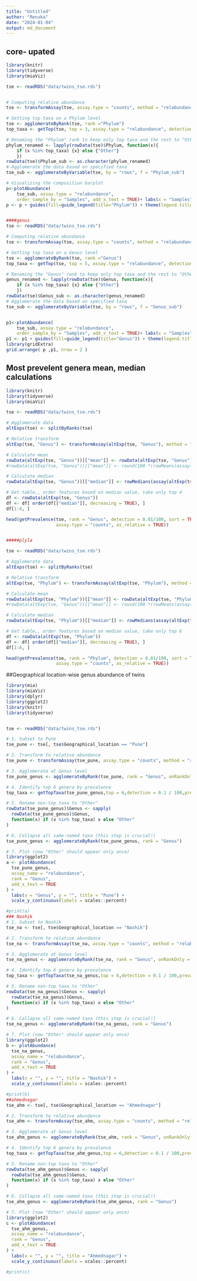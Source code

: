 ```yaml
---
title: "Untitled"
author: "Renuka"
date: "2024-01-04"
output: md_document
---
```


## core- upated 

```r
library(knitr)
library(tidyverse)
library(miaViz)

tse <- readRDS("data/twins_tse.rds")


# Computing relative abundance
tse <- transformAssay(tse, assay.type = "counts", method = "relabundance")

# Getting top taxa on a Phylum level
tse <- agglomerateByRank(tse, rank ="Phylum")
top_taxa <- getTop(tse, top = 3, assay.type = "relabundance", detection= 0.1, prevalence = 0.2)

# Renaming the "Phylum" rank to keep only top taxa and the rest to "Other"
phylum_renamed <- lapply(rowData(tse)$Phylum, function(x){
    if (x %in% top_taxa) {x} else {"Other"}
    })
rowData(tse)$Phylum_sub <- as.character(phylum_renamed)
# Agglomerate the data based on specified taxa
tse_sub <- agglomerateByVariable(tse, by = "rows", f = "Phylum_sub")

# Visualizing the composition barplot
p<-plotAbundance(
    tse_sub, assay.type = "relabundance",
    order_sample_by = "Samples", add_x_text = TRUE)+ labs(x = "Samples", y = "Relative abundance (%)", title = "A.Core phyla") + theme(title =element_text(size=15, face='bold'), axis.title = element_text(size = 12), axis.text = element_text(size = 13)) 
p <- p + guides(fill=guide_legend(title="Phylum")) + theme(legend.title = element_text(size = 16),legend.text = element_text(size = 14)) + theme(legend.key.size = unit(0.3, "cm"))


####genus
tse <- readRDS("data/twins_tse.rds")

# Computing relative abundance
tse <- transformAssay(tse, assay.type = "counts", method = "relabundance")

# Getting top taxa on a Genus level
tse <- agglomerateByRank(tse, rank ="Genus")
top_taxa <- getTop(tse, top = 5, assay.type = "relabundance", detection= 0.1, prevalence = 0.2)

# Renaming the "Genus" rank to keep only top taxa and the rest to "Other"
genus_renamed <- lapply(rowData(tse)$Genus, function(x){
    if (x %in% top_taxa) {x} else {"Other"}
    })
rowData(tse)$Genus_sub <- as.character(genus_renamed)
# Agglomerate the data based on specified taxa
tse_sub <- agglomerateByVariable(tse, by = "rows", f = "Genus_sub")


p1<-plotAbundance(
    tse_sub, assay.type = "relabundance",
    order_sample_by = "Samples", add_x_text = TRUE)+ labs(x = "Samples", y = "Relative abundance (%)", title = "B. Core genera") + theme(title =element_text(size=16, face='bold'), axis.title = element_text(size = 12), axis.text = element_text(size = 14)) 
p1 <- p1 + guides(fill=guide_legend(title="Genus")) + theme(legend.title = element_text(size = 16),legend.text = element_text(size = 14)) + theme(legend.key.size = unit(0.3, "cm"))
library(gridExtra)
grid.arrange( p ,p1, nrow = 2 )
```

## Most prevelent genera mean, median calculations

```r
library(knitr)
library(tidyverse)
library(miaViz)

tse <- readRDS("data/twins_tse.rds")

# Agglomerate data
altExps(tse) <- splitByRanks(tse)

# Relative transform
altExp(tse, "Genus") <- transformAssay(altExp(tse, "Genus"), method = "relabundance")

# Calculate mean
rowData(altExp(tse, "Genus"))[["mean"]] <- rowData(altExp(tse, "Genus"))[["mean"]] <- rowMeans(assay(altExp(tse, "Genus"), "relabundance"))
#rowData(altExp(tse, "Genus"))[["mean"]] <- round(100 *(rowMeans(assay(altExp(tse, "Genus"), "relabundance"),1))

# Calculate median
rowData(altExp(tse, "Genus"))[["median"]] <- rowMedians(assay(altExp(tse, "Genus"), "relabundance"))

# Get table,, order features based on median value, take only top 4
df <- rowData(altExp(tse, "Genus"))
df <- df[ order(df[["median"]], decreasing = TRUE), ]
df[1:4, ]

head(getPrevalence(tse, rank = "Genus", detection = 0.01/100, sort = TRUE,
                   assay.type = "counts", as_relative = TRUE))


#####plyla

tse <- readRDS("data/twins_tse.rds")

# Agglomerate data
altExps(tse) <- splitByRanks(tse)

# Relative transform
altExp(tse, "Phylum") <- transformAssay(altExp(tse, "Phylum"), method = "relabundance")

# Calculate mean
rowData(altExp(tse, "Phylum"))[["mean"]] <- rowData(altExp(tse, "Phylum"))[["mean"]] <- rowMeans(assay(altExp(tse, "Phylum"), "relabundance"))
#rowData(altExp(tse, "Genus"))[["mean"]] <- round(100 *(rowMeans(assay(altExp(tse, "Genus"), "relabundance"),1))

# Calculate median
rowData(altExp(tse, "Phylum"))[["median"]] <- rowMedians(assay(altExp(tse, "Phylum"), "relabundance"))

# Get table,, order features based on median value, take only top 6
df <- rowData(altExp(tse, "Phylum"))
df <- df[ order(df[["median"]], decreasing = TRUE), ]
df[1:6, ]

head(getPrevalence(tse, rank = "Phylum", detection = 0.01/100, sort = TRUE,
                   assay.type = "counts", as_relative = TRUE))
```


##Geographical location-wise genus abundance of twins

```r
library(mia)
library(miaViz)
library(dplyr)
library(ggplot2)
library(knitr)
library(tidyverse)


tse <- readRDS("data/twins_tse.rds")

# 1. Subset to Pune
tse_pune <- tse[, tse$Geographical_location == "Pune"]

# 2. Transform to relative abundance
tse_pune <- transformAssay(tse_pune, assay.type = "counts", method = "relabundance")

# 3. Agglomerate at Genus level
tse_pune_genus <- agglomerateByRank(tse_pune, rank = "Genus", onRankOnly = TRUE)

# 4. Identify top 6 genera by prevalence
top_taxa <- getTopTaxa(tse_pune_genus,top = 6,detection = 0.1 / 100,prevalence = 1 / 100,method = "prevalence",assay_name = "relabundance")

# 5. Rename non-top taxa to "Other"
rowData(tse_pune_genus)$Genus <- sapply(
  rowData(tse_pune_genus)$Genus,
  function(x) if (x %in% top_taxa) x else "Other"
)

# 6. Collapse all same-named taxa (this step is crucial!)
tse_pune_genus <- agglomerateByRank(tse_pune_genus, rank = "Genus")

# 7. Plot (now "Other" should appear only once)
library(ggplot2)
a <- plotAbundance(
  tse_pune_genus,
  assay_name = "relabundance",
  rank = "Genus",
  add_x_text = TRUE
) +
  labs(x = "Genus", y = "", title = "Pune") +
  scale_y_continuous(labels = scales::percent)

#print(a)
### Nashik
# 1. Subset to Nashik
tse_na <- tse[, tse$Geographical_location == "Nashik"]

# 2. Transform to relative abundance
tse_na <- transformAssay(tse_na, assay.type = "counts", method = "relabundance")

# 3. Agglomerate at Genus level
tse_na_genus <- agglomerateByRank(tse_na, rank = "Genus", onRankOnly = TRUE)

# 4. Identify top 6 genera by prevalence
top_taxa <- getTopTaxa(tse_na_genus,top = 6,detection = 0.1 / 100,prevalence = 1 / 100,method = "prevalence",assay_name = "relabundance")

# 5. Rename non-top taxa to "Other"
rowData(tse_na_genus)$Genus <- sapply(
  rowData(tse_na_genus)$Genus,
  function(x) if (x %in% top_taxa) x else "Other"
)

# 6. Collapse all same-named taxa (this step is crucial!)
tse_na_genus <- agglomerateByRank(tse_na_genus, rank = "Genus")

# 7. Plot (now "Other" should appear only once)
library(ggplot2)
b <- plotAbundance(
  tse_na_genus,
  assay_name = "relabundance",
  rank = "Genus",
  add_x_text = TRUE
) +
  labs(x = "", y = "", title = "Nashik") +
  scale_y_continuous(labels = scales::percent)

#print(b)
##ahmednagar
tse_ahm <- tse[, tse$Geographical_location == "Ahmednagar"]

# 2. Transform to relative abundance
tse_ahm <- transformAssay(tse_ahm, assay.type = "counts", method = "relabundance")

# 3. Agglomerate at Genus level
tse_ahm_genus <- agglomerateByRank(tse_ahm, rank = "Genus", onRankOnly = TRUE)

# 4. Identify top 6 genera by prevalence
top_taxa <- getTopTaxa(tse_ahm_genus,top = 6,detection = 0.1 / 100,prevalence = 1 / 100,method = "prevalence",assay_name = "relabundance")

# 5. Rename non-top taxa to "Other"
rowData(tse_ahm_genus)$Genus <- sapply(
  rowData(tse_ahm_genus)$Genus,
  function(x) if (x %in% top_taxa) x else "Other"
)

# 6. Collapse all same-named taxa (this step is crucial!)
tse_ahm_genus <- agglomerateByRank(tse_ahm_genus, rank = "Genus")

# 7. Plot (now "Other" should appear only once)
library(ggplot2)
c <- plotAbundance(
  tse_ahm_genus,
  assay_name = "relabundance",
  rank = "Genus",
  add_x_text = TRUE
) +
  labs(x = "", y = "", title = "Ahmednagar") +
  scale_y_continuous(labels = scales::percent)

#print(c)
```
